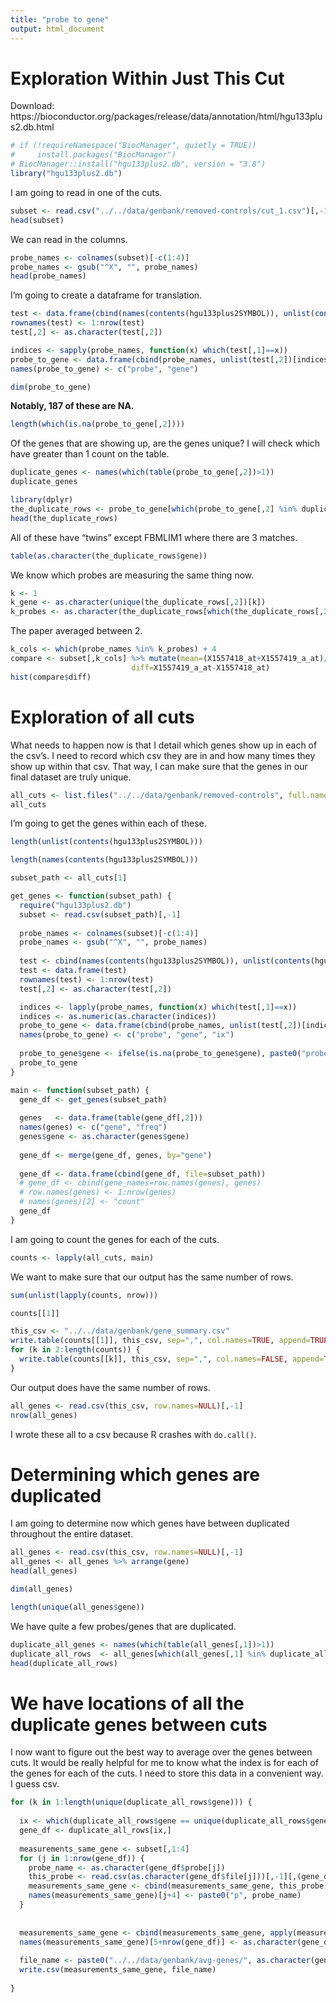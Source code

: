 ```yaml
---
title: "probe to gene"
output: html_document
---
```


# Exploration Within Just This Cut
Download:
https://bioconductor.org/packages/release/data/annotation/html/hgu133plus2.db.html

```r
# if (!requireNamespace("BiocManager", quietly = TRUE))
#     install.packages("BiocManager")
# BiocManager::install("hgu133plus2.db", version = "3.8")
library("hgu133plus2.db")
```

I am going to read in one of the cuts.

```r
subset <- read.csv("../../data/genbank/removed-controls/cut_1.csv")[,-1]
head(subset)
```

We can read in the columns.

```r
probe_names <- colnames(subset)[-c(1:4)]
probe_names <- gsub("^X", "", probe_names)
head(probe_names)
```


I'm going to create a dataframe for translation.

```r
test <- data.frame(cbind(names(contents(hgu133plus2SYMBOL)), unlist(contents(hgu133plus2SYMBOL))))
rownames(test) <- 1:nrow(test)
test[,2] <- as.character(test[,2])

indices <- sapply(probe_names, function(x) which(test[,1]==x))
probe_to_gene <- data.frame(cbind(probe_names, unlist(test[,2])[indices]))
names(probe_to_gene) <- c("probe", "gene")
```


```r
dim(probe_to_gene)
```

**Notably, 187 of these are NA.**
```r
length(which(is.na(probe_to_gene[,2])))
```

Of the genes that are showing up, are the genes unique? I will check which have greater than 1 count on the table.


```r
duplicate_genes <- names(which(table(probe_to_gene[,2])>1))
duplicate_genes
```

```r
library(dplyr)
the_duplicate_rows <- probe_to_gene[which(probe_to_gene[,2] %in% duplicate_genes),] %>% arrange(gene)
head(the_duplicate_rows)
```

All of these have "twins" except FBMLIM1 where there are 3 matches.

```r
table(as.character(the_duplicate_rows$gene))
```

We know which probes are measuring the same thing now.


```r
k <- 1
k_gene <- as.character(unique(the_duplicate_rows[,2])[k])
k_probes <- as.character(the_duplicate_rows[which(the_duplicate_rows[,2] == k_gene), 1])
```

The paper averaged between 2.

```r
k_cols <- which(probe_names %in% k_probes) + 4
compare <- subset[,k_cols] %>% mutate(mean=(X1557418_at+X1557419_a_at)/2,
                           diff=X1557419_a_at-X1557418_at)
hist(compare$diff)
```



# Exploration of all cuts
What needs to happen now is that I detail which genes show up in each of the csv's. I need to record which csv they are in and how many times they show up within that csv. That way, I can make sure that the genes in our final dataset are truly unique.

```r
all_cuts <- list.files("../../data/genbank/removed-controls", full.names=TRUE)
all_cuts
```

I'm going to get the genes within each of these.

```r
length(unlist(contents(hgu133plus2SYMBOL)))
```

```r
length(names(contents(hgu133plus2SYMBOL)))
```

```r
subset_path <- all_cuts[1]
```



```r
get_genes <- function(subset_path) {
  require("hgu133plus2.db")
  subset <- read.csv(subset_path)[,-1]
  
  probe_names <- colnames(subset)[-c(1:4)]
  probe_names <- gsub("^X", "", probe_names)
  
  test <- cbind(names(contents(hgu133plus2SYMBOL)), unlist(contents(hgu133plus2SYMBOL)))
  test <- data.frame(test)
  rownames(test) <- 1:nrow(test)
  test[,2] <- as.character(test[,2])

  indices <- lapply(probe_names, function(x) which(test[,1]==x))
  indices <- as.numeric(as.character(indices))
  probe_to_gene <- data.frame(cbind(probe_names, unlist(test[,2])[indices], 1:length(indices)))
  names(probe_to_gene) <- c("probe", "gene", "ix")
  
  probe_to_gene$gene <- ifelse(is.na(probe_to_gene$gene), paste0("probe_",as.character(probe_to_gene$probe)), as.character(probe_to_gene$gene))
  probe_to_gene
}
```

```r
main <- function(subset_path) {
  gene_df <- get_genes(subset_path)
  
  genes   <- data.frame(table(gene_df[,2]))
  names(genes) <- c("gene", "freq")
  genes$gene <- as.character(genes$gene)
  
  gene_df <- merge(gene_df, genes, by="gene")
  
  gene_df <- data.frame(cbind(gene_df, file=subset_path))
  # gene_df <- cbind(gene_names=row.names(genes), genes)
  # row.names(genes) <- 1:nrow(genes)
  # names(genes)[2] <- "count"
  gene_df
}
```

I am going to count the genes for each of the cuts.

```r
counts <- lapply(all_cuts, main)
```

We want to make sure that our output has the same number of rows.

```r
sum(unlist(lapply(counts, nrow)))
```

```r
counts[[1]]
```

```r
this_csv <- "../../data/genbank/gene_summary.csv"
write.table(counts[[1]], this_csv, sep=",", col.names=TRUE, append=TRUE)
for (k in 2:length(counts)) {
  write.table(counts[[k]], this_csv, sep=",", col.names=FALSE, append=TRUE)
}
```

Our output does have the same number of rows.

```r
all_genes <- read.csv(this_csv, row.names=NULL)[,-1]
nrow(all_genes)
```

I wrote these all to a csv because R crashes with `do.call()`.

# Determining which genes are duplicated
I am going to determine now which genes have between duplicated throughout the entire dataset.

```r
all_genes <- read.csv(this_csv, row.names=NULL)[,-1]
all_genes <- all_genes %>% arrange(gene)
head(all_genes)
```

```r
dim(all_genes)
```

```r
length(unique(all_genes$gene))
```

We have quite a few probes/genes that are duplicated.

```r
duplicate_all_genes <- names(which(table(all_genes[,1])>1))
duplicate_all_rows  <- all_genes[which(all_genes[,1] %in% duplicate_all_genes),] %>% arrange(gene)
head(duplicate_all_rows)
```

# We have locations of all the duplicate genes between cuts
I now want to figure out the best way to average over the genes between cuts. It would be really helpful for me to know what the index is for each of the genes for each of the cuts. I need to store this data in a convenient way. I guess csv.

```r
for (k in 1:length(unique(duplicate_all_rows$gene))) {
  
  ix <- which(duplicate_all_rows$gene == unique(duplicate_all_rows$gene)[k])
  gene_df <- duplicate_all_rows[ix,]
  
  measurements_same_gene <- subset[,1:4]
  for (j in 1:nrow(gene_df)) {
    probe_name <- as.character(gene_df$probe[j])
    this_probe <- read.csv(as.character(gene_df$file[j]))[,-1][,(gene_df$ix[j]+4)]
    measurements_same_gene <- cbind(measurements_same_gene, this_probe)
    names(measurements_same_gene)[j+4] <- paste0("p", probe_name)
  }
  
  
  measurements_same_gene <- cbind(measurements_same_gene, apply(measurements_same_gene[,5:(4+j)], 1, sum) / nrow(gene_df))
  names(measurements_same_gene)[5+nrow(gene_df)] <- as.character(gene_df$gene[1])
  
  file_name <- paste0("../../data/genbank/avg-genes/", as.character(gene_df$gene[1]), ".csv")
  write.csv(measurements_same_gene, file_name)
  
}
```
